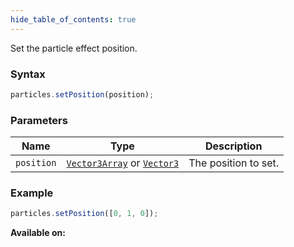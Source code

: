 ```yaml
---
hide_table_of_contents: true
---
```



Set the particle effect position.

### Syntax

```js
particles.setPosition(position);
```

### Parameters

| Name       | Type                                                                         | Description          |
| ---------- | ---------------------------------------------------------------------------- | -------------------- |
| `position` | [`Vector3Array`](/sdk/types/Vector3Array) or [`Vector3`](/sdk/types/Vector3) | The position to set. |

### Example

```js
particles.setPosition([0, 1, 0]);
```

**Available on:** <ClientTag />
